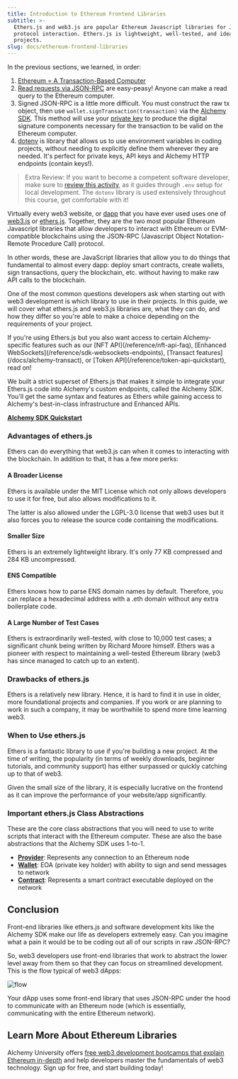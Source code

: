 ```yaml
---
title: Introduction to Ethereum Frontend Libraries
subtitle: >-
  Ethers.js and web3.js are popular Ethereum Javascript libraries for JSON-RPC
  protocol interaction. Ethers.js is lightweight, well-tested, and ideal for new
  projects.
slug: docs/ethereum-frontend-libraries
---
```



<Accordion title = "Previous Section Recap">

In the previous sections, we learned, in order:

1. [Ethereum = A Transaction-Based Computer](/docs/what-is-ethereum)
2. [Read requests via JSON-RPC](/docs/how-to-read-data-with-json-rpc) are easy-peasy! Anyone can make a read query to the Ethereum computer.
3. Signed JSON-RPC is a little more difficult. You must construct the raw tx object, then use `wallet.signTransaction(transaction)` via the [Alchemy SDK](https://www.alchemy.com/sdk). This method will use your [private key](/docs/public-key-cryptography) to produce the digital signature components necessary for the transaction to be valid on the Ethereum computer.
4. [dotenv](https://www.npmjs.com/package/dotenv) is library that allows us to use environment variables in coding projects, without needing to explicitly define them wherever they are needed. It's perfect for private keys, API keys and Alchemy HTTP endpoints (contain keys!).

> Extra Review: If you want to become a competent software developer, make sure to [review this activity](https://university.alchemy.com/course/ethereum/md/send-a-transaction-using-alchemy-sdk), as it guides through `.env` setup for local development. The `dotenv` library is used extensively throughout this course, get comfortable with it!

</Accordion>

Virtually every web3 website, or [dapp](https://www.alchemy.com/dapps) that you have ever used uses one of [web3.js](https://web3js.readthedocs.io/en/v1.8.1/) or [ethers.js](https://docs.ethers.io/v5/). Together, they are the two most popular Ethereum Javascript libraries that allow developers to interact with Ethereum or EVM-compatible blockchains using the JSON-RPC (Javascript Object Notation- Remote Procedure Call) protocol.

In other words, these are JavaScript libraries that allow you to do things that fundamental to almost every dapp: deploy smart contracts, create wallets, sign transactions, query the blockchain, etc. without having to make raw API calls to the blockchain.

One of the most common questions developers ask when starting out with web3 development is which library to use in their projects. In this guide, we will cover what ethers.js and web3.js libraries are, what they can do, and how they differ so you're able to make a choice depending on the requirements of your project.

<Info>
  If you're using Ethers.js but you also want access to certain Alchemy-specific features such as our [NFT API](/reference/nft-api-faq), [Enhanced WebSockets](/reference/sdk-websockets-endpoints), [Transact features](/docs/alchemy-transact), or [Token API](/reference/token-api-quickstart), read on!

  We built a strict superset of Ethers.js that makes it simple to integrate your Ethers.js code into Alchemy's custom endpoints, called the Alchemy SDK. You'll get the same syntax and features as Ethers while gaining access to Alchemy's best-in-class infrastructure and Enhanced APIs.

  **[Alchemy SDK Quickstart](/reference/alchemy-sdk-quickstart)**
</Info>

### Advantages of ethers.js

Ethers can do everything that web3.js can when it comes to interacting with the blockchain. In addition to that, it has a few more perks:

#### A Broader License

Ethers is available under the MIT License which not only allows developers to use it for free, but also allows modifications to it.

The latter is also allowed under the LGPL-3.0 license that web3 uses but it also forces you to release the source code containing the modifications.

#### Smaller Size

Ethers is an extremely lightweight library. It's only 77 KB compressed and 284 KB uncompressed.

#### ENS Compatible

Ethers knows how to parse ENS domain names by default. Therefore, you can replace a hexadecimal address with a .eth domain without any extra boilerplate code.

#### A Large Number of Test Cases

Ethers is extraordinarily well-tested, with close to 10,000 test cases; a significant chunk being written by Richard Moore himself. Ethers was a pioneer with respect to maintaining a well-tested Ethereum library (web3 has since managed to catch up to an extent).

### Drawbacks of ethers.js

Ethers is a relatively new library. Hence, it is hard to find it in use in older, more foundational projects and companies. If you work or are planning to work in such a company, it may be worthwhile to spend more time learning web3.

### When to Use ethers.js

Ethers is a fantastic library to use if you're building a new project. At the time of writing, the popularity (in terms of weekly downloads, beginner tutorials, and community support) has either surpassed or quickly catching up to that of web3.

Given the small size of the library, it is especially lucrative on the frontend as it can improve the performance of your website/app significantly.

### Important ethers.js Class Abstractions

These are the core class abstractions that you will need to use to write scripts that interact with the Ethereum computer. These are also the base abstractions that the Alchemy SDK uses 1-to-1.

* [**Provider**](https://docs.ethers.io/v5/api/providers/provider/#Provider): Represents any connection to an Ethereum node
* [**Wallet**](https://docs.ethers.io/v5/api/signer/#Wallet): EOA (private key holder) with ability to sign and send messages to network
* [**Contract**](https://docs.ethers.io/v5/api/contract/contract/#Contract): Represents a smart contract executable deployed on the network

## Conclusion

Front-end libraries like ethers.js and software development kits like the Alchemy SDK make our life as developers extremely easy. Can you imagine what a pain it would be to be coding out all of our scripts in raw JSON-RPC?

So, web3 developers use front-end libraries that work to abstract the lower level away from them so that they can focus on streamlined development. This is the flow typical of web3 dApps:

![flow](/images/divzjiip8/image/upload/v1670483981/alchemyu/Untitled_5.png)

Your dApp uses some front-end library that uses JSON-RPC under the hood to communicate with an Ethereum node (which is essentially, communicating with the entire Ethereum network).

## Learn More About Ethereum Libraries

Alchemy University offers [free web3 development bootcamps that explain Ethereum in-depth](https://university.alchemy.com/ethereum) and help developers master the fundamentals of web3 technology. Sign up for free, and start building today!
